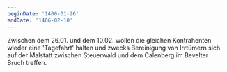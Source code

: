 ```yaml
---
beginDate: '1406-01-26'
endDate: '1406-02-10'
---
```


Zwischen dem 26.01. und dem 10.02. wollen die gleichen Kontrahenten wieder eine
'Tagefahrt' halten und zwecks Bereinigung von Irrtümern sich auf der Malstatt
zwischen Steuerwald und dem Calenberg im Bevelter Bruch treffen.
